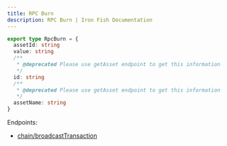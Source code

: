 ```yaml
---
title: RPC Burn
description: RPC Burn | Iron Fish Documentation
---
```

```typescript
export type RpcBurn = {
  assetId: string
  value: string
  /**
   * @deprecated Please use getAsset endpoint to get this information
   */
  id: string
  /**
   * @deprecated Please use getAsset endpoint to get this information
   */
  assetName: string
}
```

Endpoints: 
- [chain/broadcastTransaction](/developers/documentation/rpc/chain/broadcast_transaction)